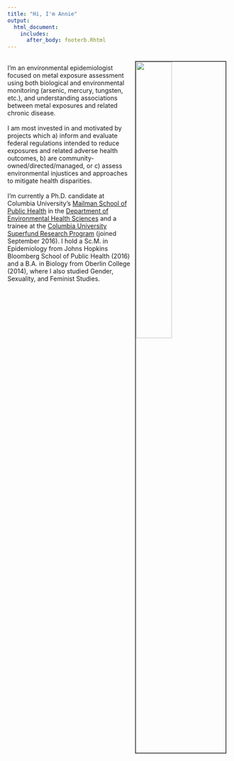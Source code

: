 ```yaml
---
title: "Hi, I'm Annie"  
output:
  html_document:
    includes:
      after_body: footerb.Rhtml
---
```

<img src="Hgmonitorpic.jpg" style="width:40%; border:2px solid #525252" ALIGN = "right" HSPACE="10" VSPACE="10"/>
<br>
I'm an environmental epidemiologist focused on metal exposure assessment using both biological and environmental monitoring (arsenic, mercury, tungsten, etc.), and understanding associations between metal exposures and related chronic disease.
<br>
<br>
I am most invested in and motivated by projects which a) inform and evaluate federal regulations intended to reduce exposures and related adverse health outcomes, b) are community- owned/directed/managed, or c) assess environmental injustices and approaches to mitigate health disparities. 
<br>
<br>
I'm currently a Ph.D. candidate at Columbia University's [Mailman School of Public Health](https://www.mailman.columbia.edu/) in the [Department of Environmental Health Sciences](https://www.mailman.columbia.edu/academics/departments/environmental-health-sciences-ehs) and a trainee at the [Columbia University Superfund Research Program](https://www.mailman.columbia.edu/research/columbia-superfund-research-program) (joined September 2016). I hold a Sc.M. in Epidemiology from Johns Hopkins Bloomberg School of Public Health (2016) and a B.A. in Biology from Oberlin College (2014), where I also studied Gender, Sexuality, and Feminist Studies.   
<br>



